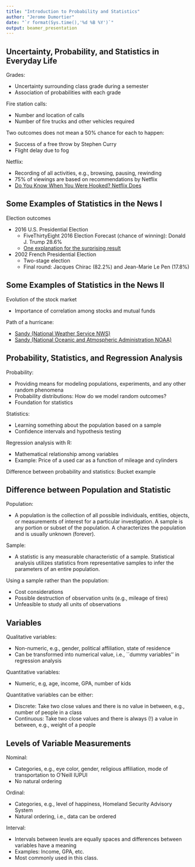 ```yaml
---
title: "Introduction to Probability and Statistics"
author: "Jerome Dumortier"
date: "`r format(Sys.time(),'%d %B %Y')`"
output: beamer_presentation
---
```


## Uncertainty, Probability, and Statistics in Everyday Life
Grades:

- Uncertainty surrounding class grade during a semester
- Association of probabilities with each grade

Fire station calls:

- Number and location of calls
- Number of fire trucks and other vehicles required

Two outcomes does not mean a 50\% chance for each to happen:

- Success of a free throw by Stephen Curry
- Flight delay due to fog

Netflix:

- Recording of all activities, e.g., browsing, pausing, rewinding
- 75\% of viewings are based on recommendations by Netflix
- [Do You Know When You Were Hooked? Netflix Does](https://media.netflix.com/en/press-releases/do-you-know-when-you-were-hooked-netflix-does)

## Some Examples of Statistics in the News I
Election outcomes

- 2016 U.S. Presidential Election
     - FiveThirtyEight 2016 Election Forecast (chance of winning): Donald J. Trump 28.6\%
     - [One explanation for the surprising result](http://news.harvard.edu/gazette/story/2017/03/nate-silver-says-conventional-wisdom-not-data-killed-2016-election-forecasts/)
     
- 2002 French Presidential Election
     - Two-stage election
     - Final round: Jacques Chirac (82.2\%) and Jean-Marie Le Pen (17.8\%)

## Some Examples of Statistics in the News II
Evolution of the stock market

- Importance of correlation among stocks and mutual funds

Path of a hurricane:

- [Sandy (National Weather Service NWS)](https://www.weather.gov/okx/HurricaneSandy)
- [Sandy (National Oceanic and Atmospheric Administration NOAA)](https://www.nhc.noaa.gov/archive/2012/graphics/al18/loop_S.shtml)

## Probability, Statistics, and Regression Analysis
Probability:

- Providing means for modeling populations, experiments, and any other random phenomena
- Probability distributions: How do we model random outcomes?
- Foundation for statistics

Statistics:

- Learning something about the population based on a sample
- Confidence intervals and hypothesis testing

Regression analysis with R:

- Mathematical relationship among variables
- Example: Price of a used car as a function of mileage and cylinders

Difference between probability and statistics: Bucket example

## Difference between Population and Statistic
Population:

- A population is the collection of all possible individuals, entities, objects, or measurements of interest for a particular investigation. A sample is any portion or subset of the population. A \emph{parameter} characterizes the population and is usually unknown (forever).

Sample:

- A statistic is any measurable characteristic of a sample. Statistical analysis utilizes statistics from representative samples to infer the parameters of an entire population.

Using a sample rather than the population:

- Cost considerations
- Possible destruction of observation units (e.g., mileage of tires)
- Unfeasible to study all units of observations

## Variables
Qualitative variables:

- Non-numeric, e.g., gender, political affiliation, state of residence
- Can be transformed into numerical value, i.e., ``dummy variables'' in regression analysis

Quantitative variables:

- Numeric, e.g, age, income, GPA, number of kids

Quantitative variables can be either:

- Discrete: Take two close values and there is no value in between, e.g., number of people in a class
- Continuous: Take two close values and there is always (!) a value in between, e.g., weight of a people

## Levels of Variable Measurements
Nominal:

- Categories, e.g., eye color, gender, religious affiliation, mode of transportation to O'Neill IUPUI
- No natural ordering

Ordinal:

- Categories, e.g., level of happiness, Homeland Security Advisory System
- Natural ordering, i.e., data can be ordered

Interval:

- Intervals between levels are equally spaces and differences between variables have a meaning
- Examples: Income, GPA, etc.
- Most commonly used in this class.
